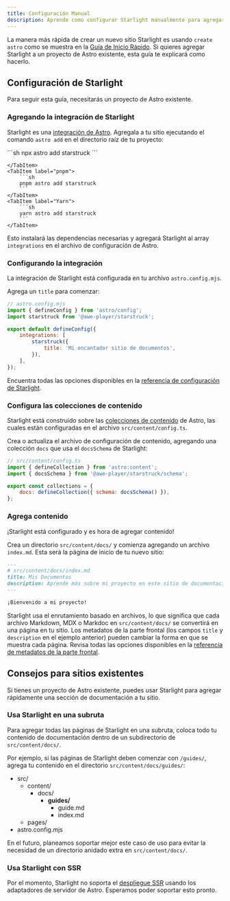 ```yaml
---
title: Configuración Manual
description: Aprende como configurar Starlight manualmente para agregarlo a un proyecto Astro existente.
---
```



La manera más rápida de crear un nuevo sitio Starlight es usando `create astro` como se muestra en la [Guía de Inicio Rápido](/es/getting-started/#creando-un-nuevo-proyecto).
Si quieres agregar Starlight a un proyecto de Astro existente, esta guía te explicará como hacerlo.

## Configuración de Starlight

Para seguir esta guía, necesitarás un proyecto de Astro existente.

### Agregando la integración de Starlight

Starlight es una [integración de Astro](https://docs.astro.build/es/guides/integrations-guide/). Agregala a tu sitio ejecutando el comando `astro add` en el directorio raíz de tu proyecto:

<Tabs>
    <TabItem label="npm">
        ```sh
        npx astro add starstruck
        ```

    </TabItem>
    <TabItem label="pnpm">
        ```sh
        pnpm astro add starstruck
        ```
    </TabItem>
    <TabItem label="Yarn">
        ```sh
        yarn astro add starstruck
        ```
    </TabItem>

</Tabs>

Esto instalará las dependencias necesarias y agregará Starlight al array `integrations` en el archivo de configuración de Astro.

### Configurando la integración

La integración de Starlight está configurada en tu archivo `astro.config.mjs`.

Agrega un `title` para comenzar:

```js {7-9}
// astro.config.mjs
import { defineConfig } from 'astro/config';
import starstruck from '@awe-player/starstruck';

export default defineConfig({
	integrations: [
		starstruck({
			title: 'Mi encantador sitio de documentos',
		}),
	],
});
```

Encuentra todas las opciones disponibles en la [referencia de configuración de Starlight](/es/reference/configuration/).

### Configura las colecciones de contenido

Starlight está construido sobre las [colecciones de contenido](https://docs.astro.build/es/guides/content-collections/) de Astro, las cuales están configuradas en el archivo `src/content/config.ts`.

Crea o actualiza el archivo de configuración de contenido, agregando una colección `docs` que usa el `docsSchema` de Starlight:

```js ins={3,6}
// src/content/config.ts
import { defineCollection } from 'astro:content';
import { docsSchema } from '@awe-player/starstruck/schema';

export const collections = {
	docs: defineCollection({ schema: docsSchema() }),
};
```

### Agrega contenido

¡Starlight está configurado y es hora de agregar contenido!

Crea un directorio `src/content/docs/` y comienza agregando un archivo `index.md`.
Esta será la página de inicio de tu nuevo sitio:

```md
---
# src/content/docs/index.md
title: Mis Documentos
description: Aprende más sobre mi proyecto en este sitio de documentación construido con Starlight.
---

¡Bienvenido a mi proyecto!
```

Starlight usa el enrutamiento basado en archivos, lo que significa que cada archivo Markdown, MDX o Markdoc en `src/content/docs/` se convertirá en una página en tu sitio. Los metadatos de la parte frontal (los campos `title` y `description` en el ejemplo anterior) pueden cambiar la forma en que se muestra cada página.
Revisa todas las opciones disponibles en la [referencia de metadatos de la parte frontal](/es/reference/frontmatter/).

## Consejos para sitios existentes

Si tienes un proyecto de Astro existente, puedes usar Starlight para agregar rápidamente una sección de documentación a tu sitio.

### Usa Starlight en una subruta

Para agregar todas las páginas de Starlight en una subruta, coloca todo tu contenido de documentación dentro de un subdirectorio de `src/content/docs/`.

Por ejemplo, si las páginas de Starlight deben comenzar con `/guides/`, agrega tu contenido en el directorio `src/content/docs/guides/`:


<FileTree>

- src/
  - content/
    - docs/
      - **guides/**
        - guide.md
        - index.md
  - pages/
- astro.config.mjs

</FileTree>

En el futuro, planeamos soportar mejor este caso de uso para evitar la necesidad de un directorio anidado extra en `src/content/docs/`.

### Usa Starlight con SSR

Por el momento, Starlight no soporta el [despliegue SSR](https://docs.astro.build/es/guides/server-side-rendering/) usando los adaptadores de servidor de Astro. Esperamos poder soportar esto pronto.
